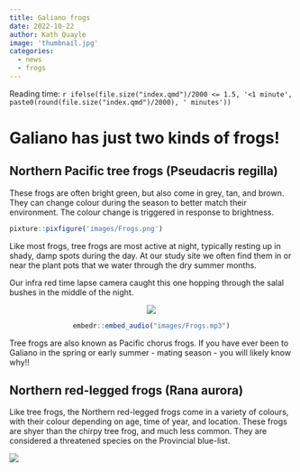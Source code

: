 ```yaml
---
title: Galiano frogs
date: 2022-10-22
author: Kath Quayle
image: 'thumbnail.jpg'
categories: 
  - news
  - frogs
---
```


Reading time: `r ifelse(file.size("index.qmd")/2000 <= 1.5, '<1 minute', paste0(round(file.size("index.qmd")/2000), ' minutes'))`



# Galiano has just two kinds of frogs!

## Northern Pacific tree frogs (Pseudacris regilla)

These frogs are often bright green, but also come in grey, tan, and brown. They can change colour during the season to better match their environment. The colour change is triggered in response to brightness.



```r
pixture::pixfigure('images/Frogs.png')
```

Like most frogs, tree frogs are most active at night, typically resting up in shady, damp spots during the day. At our study site we often find them in or near the plant pots that we water through the dry summer months.

Our infra red time lapse camera caught this one hopping through the salal bushes in the middle of the night.

<center>
![](images/frogs_at_night.gif)


```r
embedr::embed_audio("images/Frogs.mp3")
```

</center>

Tree frogs are also known as Pacific chorus frogs. If you have ever been to Galiano in the spring or early summer - mating season - you will likely know why!!

## Northern red-legged frogs (Rana aurora)

Like tree frogs, the Northern red-legged frogs come in a variety of colours, with their colour depending on age, time of year, and location. These frogs are shyer than the chirpy tree frog, and much less common. They are considered a threatened species on the Provincial blue-list.

![](images/Red-leg%20frogs.png)
